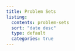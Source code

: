 ```yaml
---
title: Problem Sets
listing:
  contents: problem-sets
  sort: "date desc"
  type: default
  categories: true
---
```

